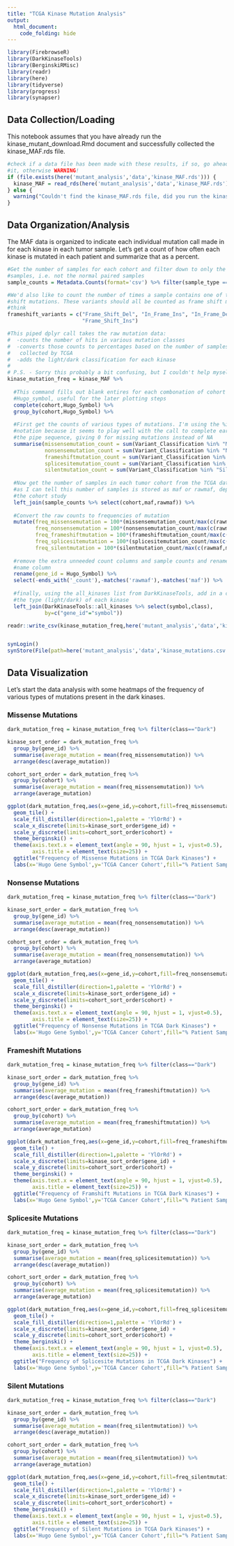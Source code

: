 ```yaml
---
title: "TCGA Kinase Mutation Analysis"
output:
  html_document:
    code_folding: hide
---
```


```r
library(FirebrowseR)
library(DarkKinaseTools)
library(BerginskiRMisc)
library(readr)
library(here)
library(tidyverse)
library(progress)
library(synapser)
```

## Data Collection/Loading

This notebook assumes that you have already run the kinase_mutant_download.Rmd
document and successfully collected the kinase_MAF.rds file.

```r

#check if a data file has been made with these results, if so, go ahead and load
#it, otherwise WARNING!
if (file.exists(here('mutant_analysis','data','kinase_MAF.rds'))) {
  kinase_MAF = read_rds(here('mutant_analysis','data','kinase_MAF.rds'))
} else {
  warning("Couldn't find the kinase_MAF.rds file, did you run the kinase_mutant_download document?")
}

```

## Data Organization/Analysis

The MAF data is organized to indicate each individual mutation call made in for
each kinase in each tumor sample. Let's get a count of how often each kinase is
mutated in each patient and summarize that as a percent.

```r
#Get the number of samples for each cohort and filter down to only the tumor
#samples, i.e. not the normal paired samples
sample_counts = Metadata.Counts(format='csv') %>% filter(sample_type == "Tumor")

#We'd also like to count the number of times a sample contains one of the frame
#shift mutations. These variants should all be counted as frame shift mutants, I
#think
frameshift_variants = c("Frame_Shift_Del", "In_Frame_Ins", "In_Frame_Del",
                        "Frame_Shift_Ins")

#This piped dplyr call takes the raw mutation data: 
#  -counts the number of hits in various mutation classes
#  -converts those counts to percentages based on the number of samples 
#   collected by TCGA
#  -adds the light/dark classification for each kinase
#
# P.S. - Sorry this probably a bit confusing, but I couldn't help myself
kinase_mutation_freq = kinase_MAF %>%
  
  #This command fills out blank entires for each combonation of cohort and
  #Hugo_symbol, useful for the later plotting steps
  complete(cohort,Hugo_Symbol) %>%
  group_by(cohort,Hugo_Symbol) %>%
  
  #First get the counts of various types of mutations. I'm using the %in%
  #notation because it seems to play well with the call to complete earlier in
  #the pipe sequence, giving 0 for missing mutations instead of NA
  summarise(missensemutation_count = sum(Variant_Classification %in% "Missense_Mutation"),
            nonsensemutation_count = sum(Variant_Classification %in% "Nonsense_Mutation"),
            frameshiftmutation_count = sum(Variant_Classification %in% frameshift_variants),
            splicesitemutation_count = sum(Variant_Classification %in% "Splice_Site"),
            silentmutation_count = sum(Variant_Classification %in% "Silent")) %>%
  
  #Now get the number of samples in each tumor cohort from the TCGA data, as far
  #as I can tell this number of samples is stored as maf or rawmaf, depending on
  #the cohort study
  left_join(sample_counts %>% select(cohort,maf,rawmaf)) %>%
  
  #Convert the raw counts to frequencies of mutation
  mutate(freq_missensemutation = 100*(missensemutation_count/max(c(rawmaf,maf))),
         freq_nonsensemutation = 100*(nonsensemutation_count/max(c(rawmaf,maf))),
         freq_frameshiftmutation = 100*(frameshiftmutation_count/max(c(rawmaf,maf))),
         freq_splicesitemutation = 100*(splicesitemutation_count/max(c(rawmaf,maf))),
         freq_silentmutation = 100*(silentmutation_count/max(c(rawmaf,maf)))) %>%
  
  #remove the extra unneeded count columns and sample counts and rename the gene
  #name column
  rename(gene_id = Hugo_Symbol) %>%
  select(-ends_with('_count'),-matches('rawmaf'),-matches('maf')) %>%
  
  #finally, using the all_kinases list from DarkKinaseTools, add in a column for
  #the type (light/dark) of each kinase
  left_join(DarkKinaseTools::all_kinases %>% select(symbol,class),
            by=c("gene_id"="symbol"))

readr::write_csv(kinase_mutation_freq,here('mutant_analysis','data','kinase_mutations.csv'))


synLogin()
synStore(File(path=here('mutant_analysis','data','kinase_mutations.csv'), parent='syn13363433'))
```

## Data Visualization {.tabset}

Let's start the data analysis with some heatmaps of the frequency of various types of mutations present in the dark kinases.

### Missense Mutations

```r
dark_mutation_freq = kinase_mutation_freq %>% filter(class=="Dark")

kinase_sort_order = dark_mutation_freq %>%
  group_by(gene_id) %>%
  summarise(average_mutation = mean(freq_missensemutation)) %>%
  arrange(desc(average_mutation))

cohort_sort_order = dark_mutation_freq %>%
  group_by(cohort) %>%
  summarise(average_mutation = mean(freq_missensemutation)) %>%
  arrange(average_mutation)

ggplot(dark_mutation_freq,aes(x=gene_id,y=cohort,fill=freq_missensemutation)) + 
  geom_tile() + 
  scale_fill_distiller(direction=1,palette = 'YlOrRd') + 
  scale_x_discrete(limits=kinase_sort_order$gene_id) +
  scale_y_discrete(limits=cohort_sort_order$cohort) +
  theme_berginski() +
  theme(axis.text.x = element_text(angle = 90, hjust = 1, vjust=0.5),
        axis.title = element_text(size=25)) +
  ggtitle("Frequency of Missense Mutations in TCGA Dark Kinases") +
  labs(x='Hugo Gene Symbol',y='TCGA Cancer Cohort',fill="% Patient Samples")
```

### Nonsense Mutations

```r
dark_mutation_freq = kinase_mutation_freq %>% filter(class=="Dark")

kinase_sort_order = dark_mutation_freq %>%
  group_by(gene_id) %>%
  summarise(average_mutation = mean(freq_nonsensemutation)) %>%
  arrange(desc(average_mutation))

cohort_sort_order = dark_mutation_freq %>%
  group_by(cohort) %>%
  summarise(average_mutation = mean(freq_nonsensemutation)) %>%
  arrange(average_mutation)

ggplot(dark_mutation_freq,aes(x=gene_id,y=cohort,fill=freq_nonsensemutation)) + 
  geom_tile() + 
  scale_fill_distiller(direction=1,palette = 'YlOrRd') + 
  scale_x_discrete(limits=kinase_sort_order$gene_id) +
  scale_y_discrete(limits=cohort_sort_order$cohort) +
  theme_berginski() +
  theme(axis.text.x = element_text(angle = 90, hjust = 1, vjust=0.5),
        axis.title = element_text(size=25)) +
  ggtitle("Frequency of Nonsense Mutations in TCGA Dark Kinases") +
  labs(x='Hugo Gene Symbol',y='TCGA Cancer Cohort',fill="% Patient Samples")
```

### Frameshift Mutations

```r
dark_mutation_freq = kinase_mutation_freq %>% filter(class=="Dark")

kinase_sort_order = dark_mutation_freq %>%
  group_by(gene_id) %>%
  summarise(average_mutation = mean(freq_frameshiftmutation)) %>%
  arrange(desc(average_mutation))

cohort_sort_order = dark_mutation_freq %>%
  group_by(cohort) %>%
  summarise(average_mutation = mean(freq_frameshiftmutation)) %>%
  arrange(average_mutation)

ggplot(dark_mutation_freq,aes(x=gene_id,y=cohort,fill=freq_frameshiftmutation)) + 
  geom_tile() + 
  scale_fill_distiller(direction=1,palette = 'YlOrRd') + 
  scale_x_discrete(limits=kinase_sort_order$gene_id) +
  scale_y_discrete(limits=cohort_sort_order$cohort) +
  theme_berginski() +
  theme(axis.text.x = element_text(angle = 90, hjust = 1, vjust=0.5),
        axis.title = element_text(size=25)) +
  ggtitle("Frequency of Framshift Mutations in TCGA Dark Kinases") +
  labs(x='Hugo Gene Symbol',y='TCGA Cancer Cohort',fill="% Patient Samples")
```

### Splicesite Mutations

```r
dark_mutation_freq = kinase_mutation_freq %>% filter(class=="Dark")

kinase_sort_order = dark_mutation_freq %>%
  group_by(gene_id) %>%
  summarise(average_mutation = mean(freq_splicesitemutation)) %>%
  arrange(desc(average_mutation))

cohort_sort_order = dark_mutation_freq %>%
  group_by(cohort) %>%
  summarise(average_mutation = mean(freq_splicesitemutation)) %>%
  arrange(average_mutation)

ggplot(dark_mutation_freq,aes(x=gene_id,y=cohort,fill=freq_splicesitemutation)) + 
  geom_tile() + 
  scale_fill_distiller(direction=1,palette = 'YlOrRd') + 
  scale_x_discrete(limits=kinase_sort_order$gene_id) +
  scale_y_discrete(limits=cohort_sort_order$cohort) +
  theme_berginski() +
  theme(axis.text.x = element_text(angle = 90, hjust = 1, vjust=0.5),
        axis.title = element_text(size=25)) +
  ggtitle("Frequency of Splicesite Mutations in TCGA Dark Kinases") +
  labs(x='Hugo Gene Symbol',y='TCGA Cancer Cohort',fill="% Patient Samples")
```

### Silent Mutations

```r
dark_mutation_freq = kinase_mutation_freq %>% filter(class=="Dark")

kinase_sort_order = dark_mutation_freq %>%
  group_by(gene_id) %>%
  summarise(average_mutation = mean(freq_silentmutation)) %>%
  arrange(desc(average_mutation))

cohort_sort_order = dark_mutation_freq %>%
  group_by(cohort) %>%
  summarise(average_mutation = mean(freq_silentmutation)) %>%
  arrange(average_mutation)

ggplot(dark_mutation_freq,aes(x=gene_id,y=cohort,fill=freq_silentmutation)) + 
  geom_tile() + 
  scale_fill_distiller(direction=1,palette = 'YlOrRd') + 
  scale_x_discrete(limits=kinase_sort_order$gene_id) +
  scale_y_discrete(limits=cohort_sort_order$cohort) +
  theme_berginski() +
  theme(axis.text.x = element_text(angle = 90, hjust = 1, vjust=0.5),
        axis.title = element_text(size=25)) +
  ggtitle("Frequency of Silent Mutations in TCGA Dark Kinases") +
  labs(x='Hugo Gene Symbol',y='TCGA Cancer Cohort',fill="% Patient Samples")
```

